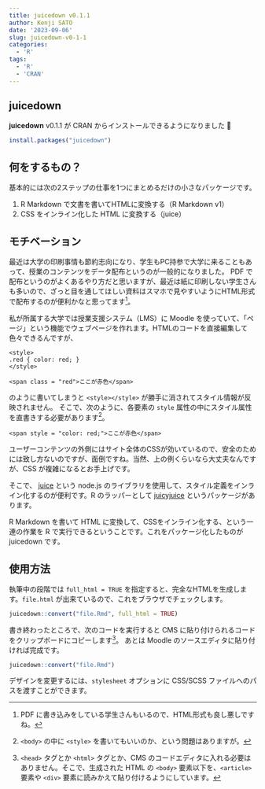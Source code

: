 ```yaml
---
title: juicedown v0.1.1
author: Kenji SATO
date: '2023-09-06'
slug: juicedown-v0-1-1
categories:
  - 'R'
tags:
  - 'R'
  - 'CRAN'
---
```


## juicedown

**juicedown** v0.1.1 が CRAN からインストールできるようになりました 🎉

```r
install.packages("juicedown")
```

## 何をするもの？

基本的には次の2ステップの仕事を1つにまとめるだけの小さなパッケージです。

1. R Markdown で文書を書いてHTMLに変換する（R Markdown v1）
2. CSS をインライン化した HTML に変換する（juice）


## モチベーション

最近は大学の印刷事情も節約志向になり、学生もPC持参で大学に来ることもあって、授業のコンテンツをデータ配布というのが一般的になりました。
PDF で配布というのがよくあるやり方だと思いますが、最近は紙に印刷しない学生さんも多いので、ざっと目を通してほしい資料はスマホで見やすいようにHTML形式で配布するのが便利かなと思ってます[^1]。

私が所属する大学では授業支援システム（LMS）に Moodle を使っていて、「ページ」という機能でウェブページを作れます。HTMLのコードを直接編集して色々できるんですが、

```
<style>
.red { color: red; }
</style>

<span class = "red">ここが赤色</span>
```

のように書いてしまうと `<style></style>` が勝手に消されてスタイル情報が反映されません。
そこで、次のように、各要素の `style` 属性の中にスタイル属性を直書きする必要があります[^2]。

```
<span style = "color: red;">ここが赤色</span>
```

ユーザーコンテンツの外側にはサイト全体のCSSが効いているので、安全のためには致し方ないのですが、面倒ですね。当然、上の例くらいなら大丈夫なんですが、CSS が複雑になるとお手上げです。

そこで、 [juice](https://www.npmjs.com/package/juice) という node.js のライブラリを使用して、スタイル定義をインライン化するのが便利です。R のラッパーとして [juicyjuice](https://cran.r-project.org/package=juicyjuice) というパッケージがあります。

R Markdown を書いて HTML に変換して、CSSをインライン化する、という一連の作業を R で実行できるということです。これをパッケージ化したものが juicedown です。


## 使用方法

執筆中の段階では `full_html = TRUE` を指定すると、完全なHTMLを生成します。`file.html` が出来ているので、これをブラウザでチェックします。

```r
juicedown::convert("file.Rmd", full_html = TRUE)
```

書き終わったところで、次のコードを実行すると CMS に貼り付けられるコードをクリップボードにコピーします[^3]。
あとは Moodle のソースエディタに貼り付ければ完成です。

```r
juicedown::convert("file.Rmd")
```

デザインを変更するには、`stylesheet` オプションに CSS/SCSS ファイルへのパスを渡すことができます。

[^1]: PDF に書き込みをしている学生さんもいるので、HTML形式も良し悪しですね。
[^2]: `<body>` の中に `<style>` を書いてもいいのか、という問題はありますが。
[^3]: `<head>` タグとか `<html>` タグとか、CMS のコードエディタに入れる必要はありません。そこで、生成された HTML の `<body>` 要素以下を、`<article>` 要素や `<div>` 要素に読みかえて貼り付けるようにしています。